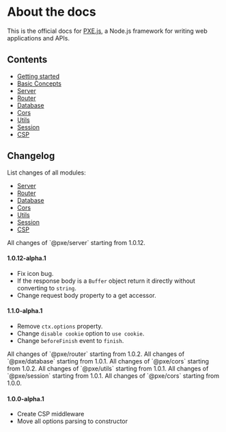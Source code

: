 
# About the docs
This is the official docs for [PXE.js](https://github.com/pxe-js), a Node.js framework for writing web applications and APIs.

## Contents
- [Getting started](/docs/getting-started)
- [Basic Concepts](/docs/basic-concepts)
- [Server](/docs/server)
- [Router](/docs/router)
- [Database](/docs/database)
- [Cors](/docs/cors)
- [Utils](/docs/utils)
- [Session](/docs/session)
- [CSP](/docs/csp)

## Changelog
List changes of all modules:
- [Server](#server)
- [Router](#router)
- [Database](#database)
- [Cors](#cors)
- [Utils](#utils)
- [Session](#session)
- [CSP](#csp)

<HLink content="Server" type="###" />
All changes of `@pxe/server` starting from 1.0.12.

#### 1.0.12-alpha.1
- Fix icon bug.
- If the response body is a `Buffer` object return it directly without converting to `string`.
- Change request body property to a get accessor. 

#### 1.1.0-alpha.1
- Remove `ctx.options` property.
- Change `disable cookie` option to `use cookie`.
- Change `beforeFinish` event to `finish`.

<HLink content="Router" type="###" />
All changes of `@pxe/router` starting from 1.0.2.

<HLink content="Database" type="###" />
All changes of `@pxe/database` starting from 1.0.1.

<HLink content="Cors" type="###" />
All changes of `@pxe/cors` starting from 1.0.2.

<HLink content="Utils" type="###" />
All changes of `@pxe/utils` starting from 1.0.1.

<HLink content="Session" type="###" />
All changes of `@pxe/session` starting from 1.0.1.

<HLink content="CSP" type="###" />
All changes of `@pxe/cors` starting from 1.0.0.

#### 1.0.0-alpha.1
- Create CSP middleware
- Move all options parsing to constructor
